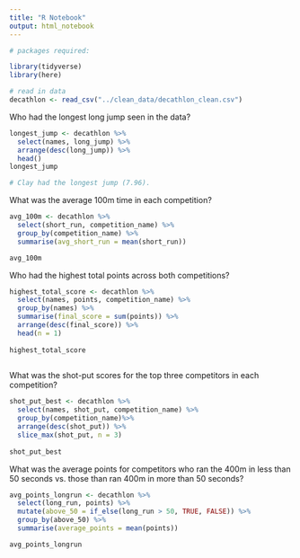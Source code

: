 ```yaml
---
title: "R Notebook"
output: html_notebook
---
```


```r

# packages required:

library(tidyverse)
library(here)

```


```r
# read in data
decathlon <- read_csv("../clean_data/decathlon_clean.csv")
```

Who had the longest long jump seen in the data?

```r
longest_jump <- decathlon %>% 
  select(names, long_jump) %>% 
  arrange(desc(long_jump)) %>% 
  head()
longest_jump

# Clay had the longest jump (7.96).
```

What was the average 100m time in each competition?
```r
avg_100m <- decathlon %>% 
  select(short_run, competition_name) %>% 
  group_by(competition_name) %>% 
  summarise(avg_short_run = mean(short_run))

avg_100m
```


Who had the highest total points across both competitions?

```r
highest_total_score <- decathlon %>%
  select(names, points, competition_name) %>% 
  group_by(names) %>% 
  summarise(final_score = sum(points)) %>% 
  arrange(desc(final_score)) %>% 
  head(n = 1)
  
highest_total_score
  
```

What was the shot-put scores for the top three competitors in each competition?

```r
shot_put_best <- decathlon %>% 
  select(names, shot_put, competition_name) %>% 
  group_by(competition_name)%>% 
  arrange(desc(shot_put)) %>%
  slice_max(shot_put, n = 3)
 
shot_put_best
```

What was the average points for competitors who ran the 400m in less than 50 seconds vs. those than ran 400m in more than 50 seconds?


```r

avg_points_longrun <- decathlon %>% 
  select(long_run, points) %>% 
  mutate(above_50 = if_else(long_run > 50, TRUE, FALSE)) %>% 
  group_by(above_50) %>% 
  summarise(average_points = mean(points))

avg_points_longrun
```